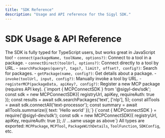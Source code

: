 ```yaml
---
title: "SDK Reference"
description: "Usage and API reference for the Sigyl SDK."
---
```


# SDK Usage & API Reference

<Callout type="tip">
  The SDK is fully typed for TypeScript users, but works great in JavaScript too!
</Callout>

<Accordion title="Core Functions">
  - <code>connect(packageName, toolName, options?)</code>: Connect to a tool in a package.
  - <code>connectDirect(toolUrl, options?)</code>: Connect directly to a tool by URL.
  - <code>searchPackages(query?, tags?, limit?, offset?, config?)</code>: Search for packages.
  - <code>getPackage(name, config?)</code>: Get details about a package.
  - <code>invoke(toolUrl, input, config?)</code>: Manually invoke a tool by URL.
  - <code>registerMCP(packageData, apiKey?, config?)</code>: Register a new MCP package (requires API key).
</Accordion>

<Accordion title="SDK Class">
  <CodeGroup>
    <CodeGroup.Tab label="TypeScript">
      {`import { MCPConnectSDK } from '@sigyl-dev/sdk';
const sdk = new MCPConnectSDK({ registryUrl, apiKey, requireAuth: true });
const results = await sdk.searchPackages('text', ['nlp'], 5);
const allTools = await sdk.connectAll('text-processor');
const summary = await allTools.summarize({ text: 'Hello world' });`}
    </CodeGroup.Tab>
    <CodeGroup.Tab label="JavaScript">
      {`const { MCPConnectSDK } = require('@sigyl-dev/sdk');
const sdk = new MCPConnectSDK({ registryUrl, apiKey, requireAuth: true });
// ...same usage as above`}
    </CodeGroup.Tab>
  </CodeGroup>
</Accordion>

<Accordion title="Types">
  All types are exported: <code>MCPPackage</code>, <code>MCPTool</code>, <code>PackageWithDetails</code>, <code>ToolFunction</code>, <code>SDKConfig</code>, etc.
</Accordion> 